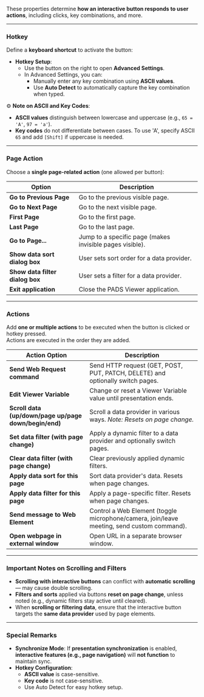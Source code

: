 
These properties determine **how an interactive button responds to user actions**, including clicks, key combinations, and more.  

---

### **Hotkey**

Define a **keyboard shortcut** to activate the button:  

- **Hotkey Setup**:  
  - Use the button on the right to open **Advanced Settings**.  
  - In Advanced Settings, you can:
    - Manually enter any key combination using **ASCII values**.
    - Use **Auto Detect** to automatically capture the key combination when typed.  

⚙️ **Note on ASCII and Key Codes**:  
- **ASCII values** distinguish between lowercase and uppercase (e.g., `65 = 'A'`, `97 = 'a'`).
- **Key codes** do not differentiate between cases. To use 'A', specify ASCII `65` and add `[Shift]` if uppercase is needed.

---

### **Page Action**

Choose a **single page-related action** (one allowed per button):  

| **Option**                  | **Description**                                           |
|----------------------------|----------------------------------------------------------|
| **Go to Previous Page**      | Go to the previous visible page.                         |
| **Go to Next Page**          | Go to the next visible page.                             |
| **First Page**               | Go to the first page.                                    |
| **Last Page**                | Go to the last page.                                     |
| **Go to Page...**            | Jump to a specific page (makes invisible pages visible). |
| **Show data sort dialog box**| User sets sort order for a data provider.                |
| **Show data filter dialog box**| User sets a filter for a data provider.                |
| **Exit application**         | Close the PADS Viewer application.                       |

---

### **Actions**

Add **one or multiple actions** to be executed when the button is clicked or hotkey pressed.  
Actions are executed in the order they are added.

| **Action Option**                                  | **Description**                                                                                          |
|---------------------------------------------------|---------------------------------------------------------------------------------------------------------|
| **Send Web Request command**                       | Send HTTP request (GET, POST, PUT, PATCH, DELETE) and optionally switch pages.                          |
| **Edit Viewer Variable**                           | Change or reset a Viewer Variable value until presentation ends.                                        |
| **Scroll data (up/down/page up/page down/begin/end)**| Scroll a data provider in various ways. *Note: Resets on page change.*                                  |
| **Set data filter (with page change)**              | Apply a dynamic filter to a data provider and optionally switch pages.                                   |
| **Clear data filter (with page change)**            | Clear previously applied dynamic filters.                                                               |
| **Apply data sort for this page**                   | Sort data provider's data. Resets when page changes.                                                    |
| **Apply data filter for this page**                 | Apply a page-specific filter. Resets when page changes.                                                 |
| **Send message to Web Element**                    | Control a Web Element (toggle microphone/camera, join/leave meeting, send custom command).               |
| **Open webpage in external window**                | Open URL in a separate browser window.                                                                 |

---

### **Important Notes on Scrolling and Filters**

- **Scrolling with interactive buttons** can conflict with **automatic scrolling** — may cause double scrolling.
- **Filters and sorts** applied via buttons **reset on page change**, unless noted (e.g., dynamic filters stay active until cleared).
- When **scrolling or filtering data**, ensure that the interactive button targets the **same data provider** used by page elements.

---

### **Special Remarks**

- **Synchronize Mode**: If **presentation synchronization** is enabled, **interactive features (e.g., page navigation)** will **not function** to maintain sync.
- **Hotkey Configuration**:  
  - **ASCII value** is case-sensitive.
  - **Key code** is not case-sensitive.
  - Use Auto Detect for easy hotkey setup.  

